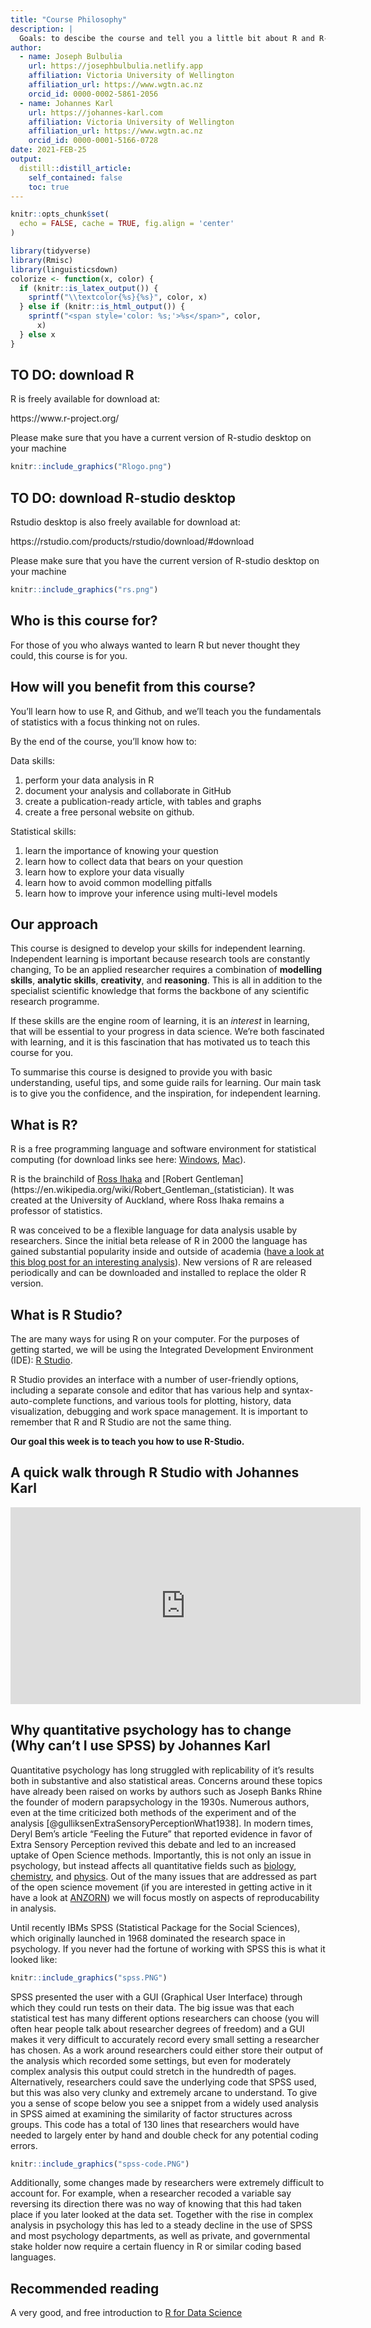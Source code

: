 ```yaml
---
title: "Course Philosophy"
description: |
  Goals: to descibe the course and tell you a little bit about R and R-studio
author:
  - name: Joseph Bulbulia
    url: https://josephbulbulia.netlify.app
    affiliation: Victoria University of Wellington
    affiliation_url: https://www.wgtn.ac.nz
    orcid_id: 0000-0002-5861-2056
  - name: Johannes Karl 
    url: https://johannes-karl.com
    affiliation: Victoria University of Wellington
    affiliation_url: https://www.wgtn.ac.nz
    orcid_id: 0000-0001-5166-0728
date: 2021-FEB-25
output:
  distill::distill_article:
    self_contained: false
    toc: true
---
```




```r
knitr::opts_chunk$set(
  echo = FALSE, cache = TRUE, fig.align = 'center'
)
```

```r
library(tidyverse)
library(Rmisc)
library(linguisticsdown)
colorize <- function(x, color) {
  if (knitr::is_latex_output()) {
    sprintf("\\textcolor{%s}{%s}", color, x)
  } else if (knitr::is_html_output()) {
    sprintf("<span style='color: %s;'>%s</span>", color, 
      x)
  } else x
}
```



## TO DO: download R

R is freely available for download at: 

https://www.r-project.org/

Please make sure that you have a current version of R-studio desktop on your machine

<aside>
```r
knitr::include_graphics("Rlogo.png")
```
</aside>

## TO DO: download R-studio desktop

Rstudio desktop is also freely available for download at:

https://rstudio.com/products/rstudio/download/#download


Please make sure that you have the current version of R-studio desktop on your machine

<aside>
```r
knitr::include_graphics("rs.png")
```
</aside>

##  Who is this course for? 

For those of you who always wanted to learn R but never thought they could, this course is for you. 


## How will you benefit from this course?

You'll learn how to use R, and Github, and we'll teach you the fundamentals of statistics with a focus thinking not on rules. 

By the end of the course, you'll know how to:

Data skills:

 1. perform your data analysis in R
 2. document your analysis and collaborate in GitHub
 3. create a publication-ready article, with tables and graphs
 4. create a free personal website on github.
 
 Statistical skills:
 
 1. learn the importance of knowing your question
 2. learn how to collect data that bears on your question
 3. learn how to explore your data visually
 4. learn how to avoid common modelling pitfalls
 5. learn how to improve your inference using multi-level models 


## Our approach


This course is designed to develop your skills for independent learning.  Independent learning is important because research tools are constantly changing, To be an applied researcher requires a combination of **modelling skills**, **analytic skills**, **creativity**, and **reasoning**.  This is all in addition to the specialist scientific knowledge that forms the backbone of any scientific research programme.  

If these skills are the engine room of learning, it is an *interest* in learning, that will be essential to your progress in data science. We're both fascinated with learning, and it is this fascination that has motivated us to teach this course for you.  

To summarise this course is designed to provide you with basic understanding, useful tips, and some guide rails for learning. Our main task is to give you the confidence, and the inspiration, for independent learning.

## What is R? 

R is a free programming language and software environment for statistical computing (for download links see here: [Windows](https://cran.r-project.org/bin/windows/base/), [Mac](https://cran.r-project.org/bin/macosx/)). 

R is the brainchild of [Ross Ihaka](https://www.stat.auckland.ac.nz/~ihaka/) and [Robert Gentleman](https://en.wikipedia.org/wiki/Robert_Gentleman_(statistician). It was created at the University of Auckland, where Ross Ihaka remains a professor of statistics.

R was conceived to be a flexible language for data analysis usable by researchers. Since the initial beta release of R in  2000 the language has gained substantial popularity inside and outside of academia ([have a look at this blog post for an interesting analysis](https://stackoverflow.blog/2017/10/10/impressive-growth-r/)). New versions of R are released periodically and can be downloaded and installed to replace the older R version. 

## What is R Studio?

The are many ways for using R on your computer. For the purposes of getting started, we will be using the Integrated Development Environment (IDE): [R Studio](https://rstudio.com/). 

R Studio provides an interface with a number of user-friendly options, including a separate console and editor that has various help and syntax-auto-complete functions, and various tools for plotting, history, data visualization, debugging and work space management. It is important to remember that R and R Studio are not the same thing. 


<!-- There are a wide range of alternative IDEs that allow you to run R code, such as [Atom](https://atom.io/), [Sublime](https://www.sublimetext.com/), or [Visual Studio Code](https://code.visualstudio.com/), but in this course we will use Rstudio as it is the most straightforward for beginners. -->


**Our goal this week is to teach you how to use R-Studio.**

## A quick walk through R Studio with Johannes Karl

<iframe width="560" height="315" src="https://www.youtube.com/embed/haYxa3vWA28" frameborder="0" allow="accelerometer; autoplay; clipboard-write; encrypted-media; gyroscope; picture-in-picture" allowfullscreen></iframe>

## Why quantitative psychology has to change (Why can't I use SPSS) by Johannes Karl

Quantitative psychology has long struggled with replicability of it's results both in substantive and also statistical areas. Concerns around these topics have already been raised on works by authors such as Joseph Banks Rhine the founder of modern parapsychology in the 1930s. Numerous authors, even at the time criticized both methods of the experiment and of the analysis [@gulliksenExtraSensoryPerceptionWhat1938]. In modern times, Deryl Bem's article "Feeling the Future" that reported evidence in favor of Extra Sensory Perception revived this debate and led to an increased uptake of Open Science methods. Importantly, this is not only an issue in psychology, but instead affects all quantitative fields such as [biology](https://journals.plos.org/plosbiology/article?id=10.1371/journal.pbio.3000246), [chemistry](https://www.fosteropenscience.eu/content/what-could-open-science-really-mean-chemistry), and [physics](https://ioppublishing.org/open-access-week-2019/open-science-and-open-physics/). Out of the many issues that are addressed as part of the open science movement (if you are interested in getting active in it have a look at [ANZORN](https://www.anzopenresearch.org/)) we will focus mostly on aspects of reproducability in analysis.  

Until recently IBMs SPSS (Statistical Package for the Social Sciences), which originally launched in 1968 dominated the research space in psychology. If you never had the fortune of working with SPSS this is what it looked like:


```r
knitr::include_graphics("spss.PNG")
```

SPSS presented the user with a GUI (Graphical User Interface) through which they could run tests on their data. The big issue was that each statistical test has many different options researchers can choose (you will often hear people talk about researcher degrees of freedom) and a GUI makes it very difficult to accurately record every small setting a researcher has chosen. As a work around researchers could either store their output of the analysis which recorded some settings, but even for moderately complex analysis this output could stretch in the hundredth of pages. Alternatively, researchers could save the underlying code that SPSS used, but this was also very clunky and extremely arcane to understand. To give you a sense of scope below you see a snippet from a widely used analysis in SPSS aimed at examining the similarity of factor structures across groups. This code has a total of 130 lines that researchers would have needed to largely enter by hand and double check for any potential coding errors.

```r
knitr::include_graphics("spss-code.PNG")
```



Additionally, some changes made by researchers were extremely difficult to account for. For example, when a researcher recoded a variable say reversing its direction there was no way of knowing that this had taken place if you later looked at the data set. Together with the rise in complex analysis in psychology this has led to a steady decline in the use of SPSS and most psychology departments, as well as private, and governmental stake holder now require a certain fluency in R or similar coding based languages.

<!-- ## Slide deck -->

<!-- Click [here](slides_1.html) to go to the slide deck. -->

<!-- ```{r embed-xaringan, layout="l-body-outset"} -->
<!-- xaringanExtra::embed_xaringan(url = "slides.html", ratio = "4:3") -->
<!-- ``` -->



## Recommended reading


A very good, and free introduction to [R for Data Science](https://r4ds.had.co.nz/introduction.html)

<!-- Some descent Rstudio tutorials [here](https://bcrf.biochem.wisc.edu/all-tutorials/tutorial-materials-r-rstudio/) -->
